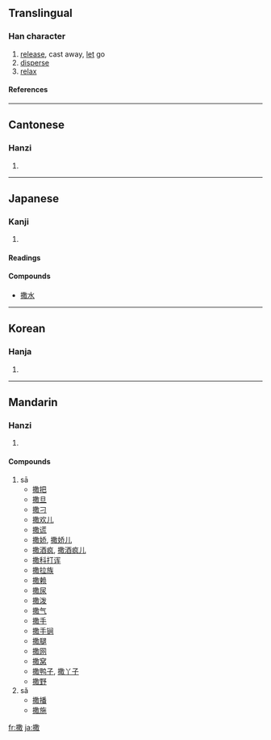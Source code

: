 ==Translingual==
===Han character===
{{Han char|rn=64|rad=手|as=12|sn=15|four=5804<sub>0</sub>|canj=手廿月大 (QTBK)}}
# [[release]], cast away, [[let]] go
# [[disperse]]
# [[relax]]
====References====
{{Han ref|kx=0454.070|dkj=12697|dj=0803.230|hdz=31953.090|uh=6492|ud=25746|bh=BCBB|bd=48315}}

----
==Cantonese==
===Hanzi===
{{yue-hanzi|jyut=|y=saat3}}
# {{defn|Cantonese}}

----
==Japanese==
===Kanji===
{{ja-kanji|grade=|rs=手12}}
# {{defn|Japanese}} 
====Readings====
{{ja-readings|on=[[さん]] (san), [[さつ]] (satsu)|kun=[[まく]] (maku)}}

====Compounds====
*[[撒水]]

----
==Korean==
===Hanja===
{{ko-hanja|hangeul=살|eumhun=|rv=sal|mr=sal|y=sal}}
# {{defn|Korean}}

----
==Mandarin==
===Hanzi===
{{cmn-hanzi|pin=[[sā]] ([[sa1]]), [[sǎ]] ([[sa3]])|wg=sa<sup>1</sup>, sa<sup>3</sup>}}
# {{defn|Mandarin}}

====Compounds====
#sā
#*[[撒把]]
#*[[撒旦]]
#*[[撒刁]]
#*[[撒欢儿]]
#*[[撒谎]]
#*[[撒娇]], [[撒娇儿]]
#*[[撒酒疯]], [[撒酒疯儿]]
#*[[撒科打诨]]
#*[[撒拉族]]
#*[[撒赖]]
#*[[撒尿]]
#*[[撒泼]]
#*[[撒气]]
#*[[撒手]]
#*[[撒手锏]]
#*[[撒腿]]
#*[[撒网]]
#*[[撒窝]]
#*[[撒鸭子]], [[撒丫子]]
#*[[撒野]]
#sǎ
#*[[撒播]]
#*[[撒施]]

[[fr:撒]]
[[ja:撒]]